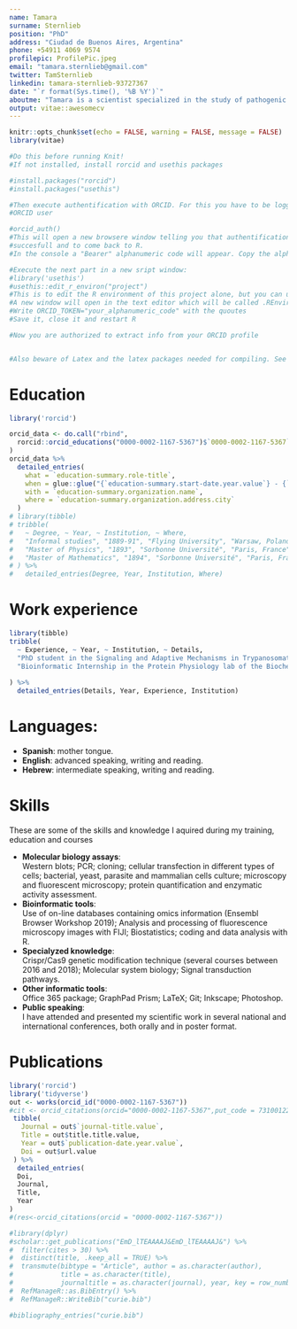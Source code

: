 ```yaml
---
name: Tamara
surname: Sternlieb
position: "PhD"
address: "Ciudad de Buenos Aires, Argentina"
phone: +54911 4069 9574
profilepic: ProfilePic.jpeg
email: "tamara.sternlieb@gmail.com"
twitter: TamSternlieb
linkedin: tamara-sternlieb-93727367
date: "`r format(Sys.time(), '%B %Y')`"
aboutme: "Tamara is a scientist specialized in the study of pathogenic parasites, a bioinformatics and system biology enthusiast, eager to expand the toolbox for biotechnology research."
output: vitae::awesomecv
---
```


```r
knitr::opts_chunk$set(echo = FALSE, warning = FALSE, message = FALSE)
library(vitae)
```

```r
#Do this before running Knit!
#If not installed, install rorcid and usethis packages

#install.packages("rorcid")
#install.packages("usethis")

#Then execute authentification with ORCID. For this you have to be logged in
#ORCID user

#orcid_auth()
#This will open a new browsere window telling you that authentification was
#succesfull and to come back to R.
#In the console a "Bearer" alphanumeric code will appear. Copy the alphanumeric code and have it close by

#Execute the next part in a new sript window:
#library('usethis')
#usethis::edit_r_environ("project")
#This is to edit the R environment of this project alone, but you can use "user" instead too
#A new window will open in the text editor which will be called .REnviron
#Write ORCID_TOKEN="your_alphanumeric_code" with the quoutes
#Save it, close it and restart R

#Now you are authorized to extract info from your ORCID profile


#Also beware of Latex and the latex packages needed for compiling. See https://yihui.org/tinytex/r/#debugging if you get any errors related to *.tex compiling 
```

# Education

```r
library('rorcid')

orcid_data <- do.call("rbind",
  rorcid::orcid_educations("0000-0002-1167-5367")$`0000-0002-1167-5367`$`affiliation-group`$summaries
)
orcid_data %>%
  detailed_entries(
    what = `education-summary.role-title`,
    when = glue::glue("{`education-summary.start-date.year.value`} - {`education-summary.end-date.year.value`}"),
    with = `education-summary.organization.name`,
    where = `education-summary.organization.address.city`
  )
# library(tibble)
# tribble(
#   ~ Degree, ~ Year, ~ Institution, ~ Where,
#   "Informal studies", "1889-91", "Flying University", "Warsaw, Poland",
#   "Master of Physics", "1893", "Sorbonne Université", "Paris, France",
#   "Master of Mathematics", "1894", "Sorbonne Université", "Paris, France"
# ) %>% 
#   detailed_entries(Degree, Year, Institution, Where)
```

# Work experience

```r
library(tibble)
tribble(
  ~ Experience, ~ Year, ~ Institution, ~ Details,
  "PhD student in the Signaling and Adaptive Mechanisms in Trypanosomatids lab", "2015-2020", "INGEBI-CONICET", "Evaluation of the role of adenosine nucleotides in the stress response pathways of *Trypanosoma cruzi*",
  "Bioinformatic Internship in the Protein Physiology lab of the Biochemistry department", "2012-2013", "Universidad de Buenos Aires", "Readapting a C++ script aimed to find repetitive motifs in protein sequences to Python",
  
) %>% 
  detailed_entries(Details, Year, Experience, Institution)
```
# Languages:
  
  * **Spanish**: mother tongue.
  * **English**: advanced speaking, writing and reading.
  * **Hebrew**: intermediate speaking, writing and reading.

# Skills
These are some of the skills and knowledge I aquired during my training, education and courses

  * **Molecular biology assays**:  
      Western blots; PCR; cloning; cellular transfection in different types of cells; bacterial, yeast, parasite and mammalian cells culture; microscopy and fluorescent microscopy; protein quantification and enzymatic activity assessment.
  * **Bioinformatic tools**:  
      Use of on-line databases containing omics information (Ensembl Browser Workshop 2019); Analysis and processing of fluorescence microscopy images with FIJI; Biostatistics; coding and data analysis with R.
  * **Specialyzed knowledge**:  
      Crispr/Cas9 genetic modification technique (several courses between 2016 and 2018);  Molecular system biology; Signal transduction pathways.
  * **Other informatic tools**:  
      Office 365 package; GraphPad Prism; LaTeX; Git; Inkscape; Photoshop.
  * **Public speaking**:  
      I  have attended and presented my scientific work in several national and international conferences, both orally and in poster format.
      
# Publications

```r
library('rorcid')
library('tidyverse')
out <- works(orcid_id("0000-0002-1167-5367")) 
#cit <- orcid_citations(orcid="0000-0002-1167-5367",put_code = 73100122)
 tibble(
   Journal = out$`journal-title.value`,
   Title = out$title.title.value,
   Year = out$`publication-date.year.value`,
   Doi = out$url.value
 ) %>% 
  detailed_entries(
  Doi,
  Journal,
  Title,
  Year
)
#(res<-orcid_citations(orcid = "0000-0002-1167-5367"))

#library(dplyr)
#scholar::get_publications("EmD_lTEAAAAJ&EmD_lTEAAAAJ&") %>% 
#  filter(cites > 30) %>% 
#  distinct(title, .keep_all = TRUE) %>%
#  transmute(bibtype = "Article", author = as.character(author),
#            title = as.character(title),
#            journaltitle = as.character(journal), year, key = row_number()) %>% 
#  RefManageR::as.BibEntry() %>% 
#  RefManageR::WriteBib("curie.bib")

#bibliography_entries("curie.bib")
```

